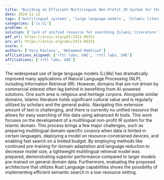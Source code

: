 ```yaml
---
title: 'Building an Efficient Multilingual Non-Profit IR System for the Islamic Domain Leveraging Multiprocessing Design in Rust'
date: 2024-11-12
tags: ['multilingual systems', 'large language models', 'Islamic literature', 'AI-powered solutions', 'Rust programming language', 'Natural Language Processing', 'semantic search', 'domain-specific corpora', 'Information Retrieval']
categories: ['cs.CL']
problem: m
solution: ['lack of unified resource for searching Islamic literature']
pdf_url: https://arxiv.org/pdf/2411.06151
arx_url: https://arxiv.org/abs/2411.06151
score: 5
authors: ['Vera Pavlova', 'Mohammed Makhlouf']
affiliations_aligned: ['rttl labs, UAE', 'rttl labs, UAE']
affiliations: ['rttl labs, UAE']
---
```



The widespread use of large language models (LLMs) has dramatically improved many applications of Natural Language Processing (NLP), including Information Retrieval (IR). However, domains that are not driven by commercial interest often lag behind in benefiting from AI-powered solutions. One such area is religious and heritage corpora. Alongside similar domains, Islamic literature holds significant cultural value and is regularly utilized by scholars and the general public. Navigating this extensive amount of text is challenging, and there is currently no unified resource that allows for easy searching of this data using advanced AI tools. This work focuses on the development of a multilingual non-profit IR system for the Islamic domain. This process brings a few major challenges, such as preparing multilingual domain-specific corpora when data is limited in certain languages, deploying a model on resource-constrained devices, and enabling fast search on a limited budget. By employing methods like continued pre-training for domain adaptation and language reduction to decrease model size, a lightweight multilingual retrieval model was prepared, demonstrating superior performance compared to larger models pre-trained on general domain data. Furthermore, evaluating the proposed architecture that utilizes Rust Language capabilities shows the possibility of implementing efficient semantic search in a low-resource setting.